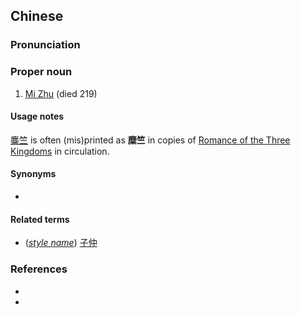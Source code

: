 ==Chinese==
{{zh-forms}}

===Pronunciation===
{{zh-pron
|m=Mí Zhú
|cat=pn
}}

===Proper noun===
{{zh-proper noun}}

# [[w:Mi Zhu|Mi Zhu]] (died 219)

====Usage notes====
[[麋竺]] is often (mis)printed as '''糜竺''' in copies of [[s:Romance of the Three Kingdoms|Romance of the Three Kingdoms]] in circulation.

====Synonyms====
* {{l|zh|麋竺}}

====Related terms====
* (''[[w:Chinese style name|style name]]'') [[子仲]]

===References===
* {{pedialite|糜竺|lang=zh}}
* {{pedialite|Mi Zhu}}